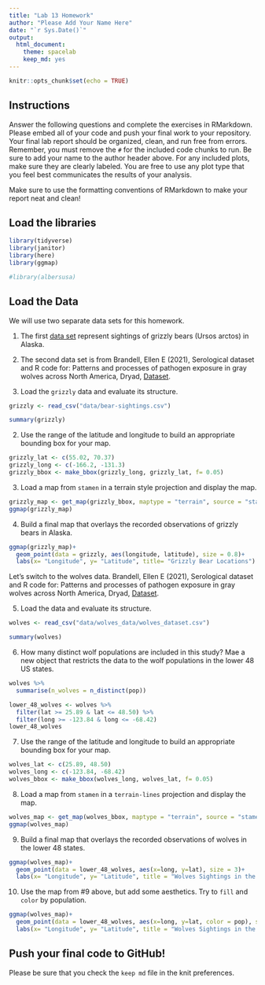 ```yaml
---
title: "Lab 13 Homework"
author: "Please Add Your Name Here"
date: "`r Sys.Date()`"
output:
  html_document: 
    theme: spacelab
    keep_md: yes
---
```


```r
knitr::opts_chunk$set(echo = TRUE)
```

## Instructions
Answer the following questions and complete the exercises in RMarkdown. Please embed all of your code and push your final work to your repository. Your final lab report should be organized, clean, and run free from errors. Remember, you must remove the `#` for the included code chunks to run. Be sure to add your name to the author header above. For any included plots, make sure they are clearly labeled. You are free to use any plot type that you feel best communicates the results of your analysis.  

Make sure to use the formatting conventions of RMarkdown to make your report neat and clean!  

## Load the libraries  
```r
library(tidyverse)
library(janitor)
library(here)
library(ggmap)
``` 

```r
#library(albersusa)
```

## Load the Data
We will use two separate data sets for this homework.  

1. The first [data set](https://rcweb.dartmouth.edu/~f002d69/workshops/index_rspatial.html) represent sightings of grizzly bears (Ursos arctos) in Alaska.  

2. The second data set is from Brandell, Ellen E (2021), Serological dataset and R code for: Patterns and processes of pathogen exposure in gray wolves across North America, Dryad, [Dataset](https://doi.org/10.5061/dryad.5hqbzkh51).  

1. Load the `grizzly` data and evaluate its structure.  

```r
grizzly <- read_csv("data/bear-sightings.csv")
```
```r
summary(grizzly)
```


2. Use the range of the latitude and longitude to build an appropriate bounding box for your map.  

```r
grizzly_lat <- c(55.02, 70.37)
grizzly_long <- c(-166.2, -131.3)
grizzly_bbox <- make_bbox(grizzly_long, grizzly_lat, f= 0.05)
```


3. Load a map from `stamen` in a terrain style projection and display the map.  

```r
grizzly_map <- get_map(grizzly_bbox, maptype = "terrain", source = "stamen")
ggmap(grizzly_map)
```


4. Build a final map that overlays the recorded observations of grizzly bears in Alaska.  

```r
ggmap(grizzly_map)+
  geom_point(data = grizzly, aes(longitude, latitude), size = 0.8)+
  labs(x= "Longitude", y= "Latitude", title= "Grizzly Bear Locations")
```


Let's switch to the wolves data. Brandell, Ellen E (2021), Serological dataset and R code for: Patterns and processes of pathogen exposure in gray wolves across North America, Dryad, [Dataset](https://doi.org/10.5061/dryad.5hqbzkh51).  

5. Load the data and evaluate its structure.  

```r
wolves <- read_csv("data/wolves_data/wolves_dataset.csv")
```
```r
summary(wolves)
```


6. How many distinct wolf populations are included in this study? Mae a new object that restricts the data to the wolf populations in the lower 48 US states.  
```r
wolves %>% 
  summarise(n_wolves = n_distinct(pop))
```
```r
lower_48_wolves <- wolves %>% 
  filter(lat >= 25.89 & lat <= 48.50) %>% 
  filter(long >= -123.84 & long <= -68.42)
lower_48_wolves
```


7. Use the range of the latitude and longitude to build an appropriate bounding box for your map.  
```r
wolves_lat <- c(25.89, 48.50)
wolves_long <- c(-123.84, -68.42)
wolves_bbox <- make_bbox(wolves_long, wolves_lat, f= 0.05)
```


8.  Load a map from `stamen` in a `terrain-lines` projection and display the map.  
```r
wolves_map <- get_map(wolves_bbox, maptype = "terrain", source = "stamen")
ggmap(wolves_map)
```


9. Build a final map that overlays the recorded observations of wolves in the lower 48 states.  

```r
ggmap(wolves_map)+
  geom_point(data = lower_48_wolves, aes(x=long, y=lat), size = 3)+
  labs(x= "Longitude", y= "Latitude", title = "Wolves Sightings in the Lower 48 States")
```


10. Use the map from #9 above, but add some aesthetics. Try to `fill` and `color` by population.  
```r
ggmap(wolves_map)+
  geom_point(data = lower_48_wolves, aes(x=long, y=lat, color = pop), size = 3)+
  labs(x= "Longitude", y= "Latitude", title = "Wolves Sightings in the Lower 48 States")
```

## Push your final code to GitHub!
Please be sure that you check the `keep md` file in the knit preferences. 